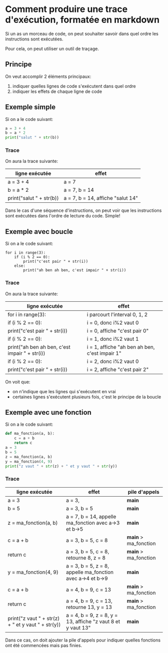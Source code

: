 # Comment produire une trace d'exécution, formatée en markdown


Si un as un morceau de code, on peut souhaiter savoir dans quel ordre les instructions sont exécutées. 

Pour cela, on peut utiliser un outil de traçage.

## Principe

On veut accomplir 2 éléments principaux:
1. indiquer quelles lignes de code s'exécutent dans quel ordre
2. indiquer les effets de chaque ligne de code

## Exemple simple

Si on a le code suivant:
```python  line_numbers
a = 3 + 4
b = a * 2
print("salut " + str(b))
```

### Trace
On aura la trace suivante:

| ligne exécutée | effet                             |
|-----------------|-----------------------------------|
| a = 3 + 4       | a = 7                             |
| b = a * 2       | a = 7, b = 14                     |
| print("salut " + str(b)) | a = 7, b = 14, affiche "salut 14" |

Dans le cas d'une séquence d'instructions, on peut voir que les instructions sont exécutées dans
l'ordre de lecture du code. Simple!





## Exemple avec boucle

Si on a le code suivant:
```python= 
for i in range(3):
    if (i % 2 == 0):
        print("c'est pair " + str(i))
    else:
        print("ah ben ah ben, c'est impair " + str(i))
```

### Trace
On aura la trace suivante:

| ligne exécutée | effet                         |
|-----------------|-------------------------------|
| for i in range(3): | i parcourt l'interval 0, 1, 2 |
| if (i % 2 == 0): | i = 0, donc i%2 vaut 0        |
| print("c'est pair " + str(i)) | i = 0, affiche "c'est pair 0" |
| if (i % 2 == 0): | i = 1, donc i%2 vaut 1        |
| print("ah ben ah ben, c'est impair " + str(i)) | i = 1, affiche "ah ben ah ben, c'est impair 1" |
| if (i % 2 == 0): | i = 2, donc i%2 vaut 0        |
| print("c'est pair " + str(i)) | i = 2, affiche "c'est pair 2" |

On voit que:
- on n'indique que les lignes qui s'exécutent en vrai
- certaines lignes s'exécutent plusieurs fois, c'est le principe de la boucle

## Exemple avec une fonction

Si on a le code suivant:
```python line_numbers
def ma_fonction(a, b):
    c = a + b
    return c
a = 3
b = 5
z = ma_fonction(a, b)
y = ma_fonction(4, 9)
print("z vaut " + str(z) + " et y vaut " + str(y))
```

### Trace

| ligne exécutée           | effet                                                      | pile d'appels |
|--------------------------|------------------------------------------------------------|---------------|
| a = 3                    | a = 3,                                                     | __main__      |
| b = 5                    | a = 3, b = 5                                               | __main__      |
| z = ma_fonction(a, b) | a = 7, b = 14, appelle ma_fonction avec a->3 et b->5       | __main__      |
| c = a + b                | a = 3, b = 5, c = 8                                        | __main__ > ma_fonction |
| return c                 | a = 3, b = 5, c = 8, retourne 8, z = 8                     | __main__ > ma_fonction |
| y = ma_fonction(4, 9) | a = 3, b = 5, z = 8, appelle ma_fonction avec a->4 et b->9 | __main__      |
| c = a + b                | a = 4, b = 9, c = 13                                       | __main__ > ma_fonction |
| return c                 | a = 4, b = 9, c = 13, retourne 13, y = 13                  | __main__ > ma_fonction |
| print("z vaut " + str(z) + " et y vaut " + str(y)) | a = 4, b = 9, z = 8, y = 13, affiche "z vaut 8 et y vaut 13" | __main__     |


Dans ce cas, on doit ajouter la pile d'appels pour indiquer quelles fonctions ont été commencées mais pas finies.
